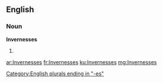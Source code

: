 ==English==

===Noun===
'''Invernesses'''

# {{plural of|Inverness}}

[[Category:English plurals ending in "-es"]]

[[ar:Invernesses]]
[[fr:Invernesses]]
[[ku:Invernesses]]
[[mg:Invernesses]]